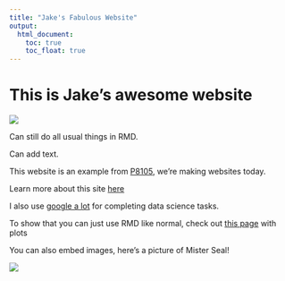 ```yaml
---
title: "Jake's Fabulous Website"
output: 
  html_document:
    toc: true
    toc_float: true
---
```


# This is Jake's awesome website

![](https://media.giphy.com/media/drXGoW1iudhKw/giphy.gif)


Can still do all usual things in RMD.

Can add text.

This website is an example from [P8105](https://p8105.com/making_websites.html), we're making websites today.

Learn more about this site [here](about.html)

I also use [google a lot](https://www.google.com/) for completing data science tasks.

To show that you can just use RMD like normal, check out [this page](plots.html) with plots

You can also embed images, here's a picture of Mister Seal!

![](images/misterseal.jpg)


